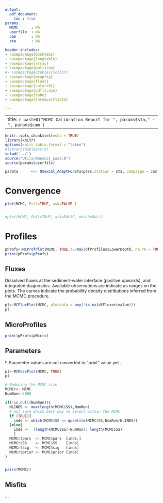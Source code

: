 ```yaml
---
output:
  pdf_document:
    toc : true
params:
  MCMC      : NA
  userfile  : NA
  cam       : NA
  sta       : NA

header-includes:
- \usepackage{booktabs}
- \usepackage{longtable}
- \usepackage{array}
- \usepackage{multirow}
#- \usepackage[table]{xcolor}
- \usepackage{wrapfig}
- \usepackage{float}
- \usepackage{colortbl}
- \usepackage{pdflscape}
- \usepackage{tabu}
- \usepackage{threeparttable}

---
```


---
title: `r paste0("MCMC Calibration Report for ", params$sta," - ", params$cam )`
---

```r
knitr::opts_chunk$set(echo = TRUE)
library(knitr)
options(knitr.table.format = "latex")
#library(kableExtra)
setwd('../')
source("Utils/OmexCal_Load.R")
source(params$userfile)

parSta      <<- OmexCal_AdaptForSta(pars,station = sta, campaign = cam)

```
# Convergence

```r

plot(MCMC, Full=TRUE, ask=FALSE )


#plot(MCMC, Full=TRUE, ask=FALSE, which=NULL)
```


# Profiles

```r

pProfs<-MCProfPlot(MCMC, TRUE,YL=max(dfProfiles$LowerDepth, na.rm = TRUE))
print(pProfs$pProfs)

```

\pagebreak

## Fluxes

Dissolved fluxes at the sediment-water interface (positive upwards), and integrated diagnostics.
Available observations are indicate as ranges on the plots.
The curves indicate the probability density distributions inferred from the MCMC procedure.

```r

pl<-MCFluxPlot(MCMC, plotdata = any(!is.na(dfFluxes$value)))
pl

```

\pagebreak

## MicroProfiles

```r

print(pProfs$pMicro)

```


\pagebreak

## Parameters

!! Parameter values are not converted to "print" value yet .. 

```r

pl<-MCParsPlot(MCMC, TRUE)
pl

# Reducing the MCMC size
MCMCr<- MCMC  
NumRun<-2000

if(!is.null(NumRun)){
  NLINES <- max(length(MCMC$SS),NumRun)
  # not sure which best way to select within the MCMC
  if (TRUE){
    inds <- which(MCMC$SS <= quantile(MCMC$SS,NumRun/NLINES))
  }else{
    inds <-  (length(MCMC$SS)-NumRun): length(MCMC$SS)    
    }
  MCMCr$pars  <- MCMC$pars  [inds,]
  MCMCr$SS    <- MCMC$SS    [inds]
  MCMCr$sig   <- MCMC$sig   [inds]
  MCMCr$prior <- MCMC$prior [inds]
} 


pairs(MCMCr)
```

\pagebreak

## Misfits

...